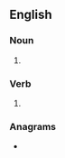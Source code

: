 ==English==

===Noun===
{{head|en|noun form}}

# {{plural of|en|wane}}

===Verb===
{{head|en|verb form}}

# {{en-third-person singular of|wane}}

===Anagrams===
* {{anagrams|en|a=aensw|sewan|wanse|weans}}